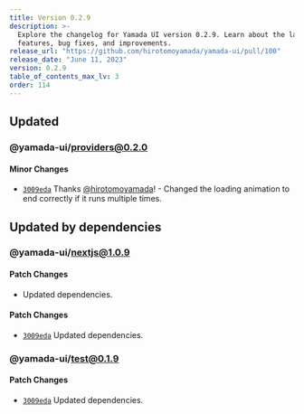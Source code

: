 ```yaml
---
title: Version 0.2.9
description: >-
  Explore the changelog for Yamada UI version 0.2.9. Learn about the latest
  features, bug fixes, and improvements.
release_url: "https://github.com/hirotomoyamada/yamada-ui/pull/100"
release_date: "June 11, 2023"
version: 0.2.9
table_of_contents_max_lv: 3
order: 114
---
```


## Updated

### @yamada-ui/providers@0.2.0

#### Minor Changes

- [`3009eda`](https://github.com/hirotomoyamada/yamada-ui/commit/3009eda3ea6b297eaa5db92b7827c71b55b55dcb) Thanks [@hirotomoyamada](https://github.com/hirotomoyamada)! - Changed the loading animation to end correctly if it runs multiple times.

## Updated by dependencies

### @yamada-ui/nextjs@1.0.9

#### Patch Changes

- Updated dependencies.

#### Patch Changes

- [`3009eda`](https://github.com/hirotomoyamada/yamada-ui/commit/3009eda3ea6b297eaa5db92b7827c71b55b55dcb) Updated dependencies.

### @yamada-ui/test@0.1.9

#### Patch Changes

- [`3009eda`](https://github.com/hirotomoyamada/yamada-ui/commit/3009eda3ea6b297eaa5db92b7827c71b55b55dcb) Updated dependencies.
